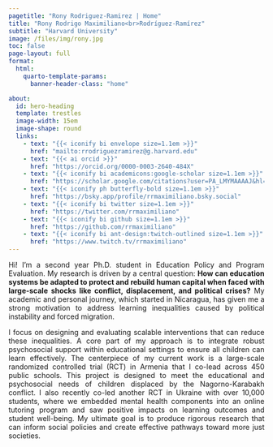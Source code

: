 ```yaml
---
pagetitle: "Rony Rodriguez-Ramirez | Home"
title: "Rony Rodrigo Maximiliano<br>Rodríguez-Ramírez"
subtitle: "Harvard University"
image: /files/img/rony.jpg
toc: false
page-layout: full
format:
  html:
    quarto-template-params:
      banner-header-class: "home"

about:
  id: hero-heading
  template: trestles
  image-width: 15em
  image-shape: round
  links:
    - text: "{{< iconify bi envelope size=1.1em >}}"
      href: "mailto:rrodriguezramirez@g.harvard.edu"
    - text: "{{< ai orcid >}}"
      href: "https://orcid.org/0000-0003-2640-484X"
    - text: "{{< iconify bi academicons:google-scholar size=1.1em >}}"
      href: "https://scholar.google.com/citations?user=PA_LMYMAAAAJ&hl=en"
    - text: "{{< iconify ph butterfly-bold size=1.1em >}}"
      href: "https://bsky.app/profile/rrmaximiliano.bsky.social"
    - text: "{{< iconify bi twitter size=1.1em >}}"
      href: "https://twitter.com/rrmaximiliano"
    - text: "{{< iconify bi github size=1.1em >}}"
      href: "https://github.com/rrmaximiliano"
    - text: "{{< iconify bi ant-design:twitch-outlined size=1.1em >}}"
      href: "https://www.twitch.tv/rrmaximiliano"  
---
```


<div style="text-align: justify">

Hi! I'm a second year Ph.D. student in Education Policy and Program Evaluation. My research is driven by a central question: **How can education systems be adapted to protect and rebuild human capital when faced with large-scale shocks like conflict, displacement, and political crises?** My academic and personal journey, which started in Nicaragua, has given me a strong motivation to address learning inequalities caused by political instability and forced migration.

I focus on designing and evaluating scalable interventions that can reduce these inequalities. A core part of my approach is to integrate robust psychosocial support within educational settings to ensure all children can learn effectively. The centerpiece of my current work is a large-scale randomized controlled trial (RCT) in Armenia that I co-lead across 450 public schools. This project is designed to meet the educational and psychosocial needs of children displaced by the Nagorno-Karabakh conflict. I also recently co-led another RCT in Ukraine with over 10,000 students, where we embedded mental health components into an online tutoring program and saw positive impacts on learning outcomes and student well-being. My ultimate goal is to produce rigorous research that can inform social policies and create effective pathways toward more just societies.
</div>
